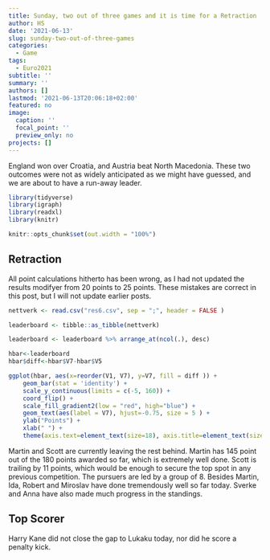 ```yaml
---
title: Sunday, two out of three games and it is time for a Retraction
author: HS
date: '2021-06-13'
slug: sunday-two-out-of-three-games
categories:
  - Game
tags:
  - Euro2021
subtitle: ''
summary: ''
authors: []
lastmod: '2021-06-13T20:06:18+02:00'
featured: no
image:
  caption: ''
  focal_point: ''
  preview_only: no
projects: []
---
```



England won over Croatia, and Austria beat North Macedonia. These two outcomes were not as widely anticipated as we might have guessed, and we are about to have a run-away leader.


```r

library(tidyverse)
library(igraph)
library(readxl)
library(knitr)

knitr::opts_chunk$set(out.width = "100%")

```

## Retraction

All point calculations hitherto has been wrong, as I had not updated the results modifyer from 20 points to 25 points. These mistakes are correct in this post, but I will not update earlier posts.

```r

nettverk <- read.csv("res6.csv", sep = ";", header = FALSE )

leaderboard <- tibble::as_tibble(nettverk)

leaderboard <- leaderboard %>% arrange_at(ncol(.), desc)

hbar<-leaderboard 
hbar$diff<-hbar$V7-hbar$V5

ggplot(hbar, aes(x=reorder(V1, V7), y=V7, fill = diff )) + 
    geom_bar(stat = 'identity') + 
    scale_y_continuous(limits = c(-5, 160)) +
    coord_flip() + 
    scale_fill_gradient2(low = "red", high="blue") +
    geom_text(aes(label = V7), hjust=-0.75, size = 5 ) + 
    ylab("Points") +
    xlab(" ") +
    theme(axis.text=element_text(size=18), axis.title=element_text(size=18,face="bold"))

```
Martin and Scott are currently leaving the rest behind. Martin has 145 point out of the 180 points awarded so far, which is extremely well done. Scott is trailing by 11 points, which would be enough to secure the top spot in any previous competition. The pursuers are led by a group of 8. Besides Martin, Ida, Robert and Miroslav have done tremendously well so far today. Sverke and Anna have also made much progress in the standings. 

## Top Scorer

Harry Kane did not close the gap to Lukaku today, nor did he score a penalty kick. 